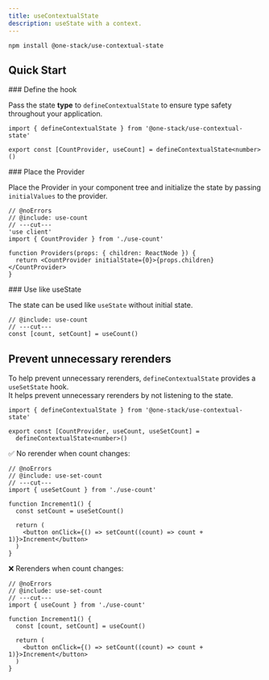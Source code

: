 ```yaml
---
title: useContextualState
description: useState with a context.
---
```


```package-install
npm install @one-stack/use-contextual-state
```

## Quick Start

<Steps>
<Step>
### Define the hook

Pass the state **type** to `defineContextualState` to ensure type safety throughout your application.

```tsx twoslash title="use-count.ts" include use-count
import { defineContextualState } from '@one-stack/use-contextual-state'

export const [CountProvider, useCount] = defineContextualState<number>()
```

</Step>
<Step>
### Place the Provider

Place the Provider in your component tree and initialize the state by passing `initialValues` to the provider.

```tsx twoslash
// @noErrors
// @include: use-count
// ---cut---
'use client'
import { CountProvider } from './use-count'

function Providers(props: { children: ReactNode }) {
  return <CountProvider initialState={0}>{props.children}</CountProvider>
}
```

</Step>
<Step>
### Use like useState

The state can be used like `useState` without initial state.

```tsx twoslash
// @include: use-count
// ---cut---
const [count, setCount] = useCount()
```

</Step>
</Steps>

## Prevent unnecessary rerenders

To help prevent unnecessary rerenders, `defineContextualState` provides a `useSetState` hook. \
It helps prevent unnecessary rerenders by not listening to the state.

```tsx twoslash title="use-count.ts" include use-set-count
import { defineContextualState } from '@one-stack/use-contextual-state'

export const [CountProvider, useCount, useSetCount] =
  defineContextualState<number>()
```

✅ No rerender when count changes:

```tsx twoslash
// @noErrors
// @include: use-set-count
// ---cut---
import { useSetCount } from './use-count'

function Increment1() {
  const setCount = useSetCount()

  return (
    <button onClick={() => setCount((count) => count + 1)}>Increment</button>
  )
}
```

❌ Rerenders when count changes:

```tsx twoslash
// @noErrors
// @include: use-set-count
// ---cut---
import { useCount } from './use-count'

function Increment1() {
  const [count, setCount] = useCount()

  return (
    <button onClick={() => setCount((count) => count + 1)}>Increment</button>
  )
}
```
